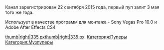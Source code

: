 {{Инфобокс_для_пуперов|title2 = Lolita (Lolita RYTP)|image3 = Lolgo.png|сферы_творчества = RYTP, RYTPMV, Рисование|год_начала = 2015|место_проживания = Санкт-Петербург|ссылки = *[https://www.youtube.com/channel/UCrcko9V0kRjUxU_rBeDRQxw YouTube]
*[https://twitter.com/Lolita_RYTP Twitter]
*[https://www.instagram.com/lolitarytp/ Instagram]}}Канал зарегистрирован 22 сентября 2015 года, первый пуп залит 3 мая того же года.

Использует в качестве программ для монтажа - Sony Vegas Pro 10.0 и Adobe After Effects CS4



[[Файл:Пилюля с кокаином|thumb|right|335 px]][[Файл:Первый пуп на канале Lolita RYTP|thumb|right|335 px]] 
[[Категория:Пуперы]]
[[Категория:Музпуперы]]